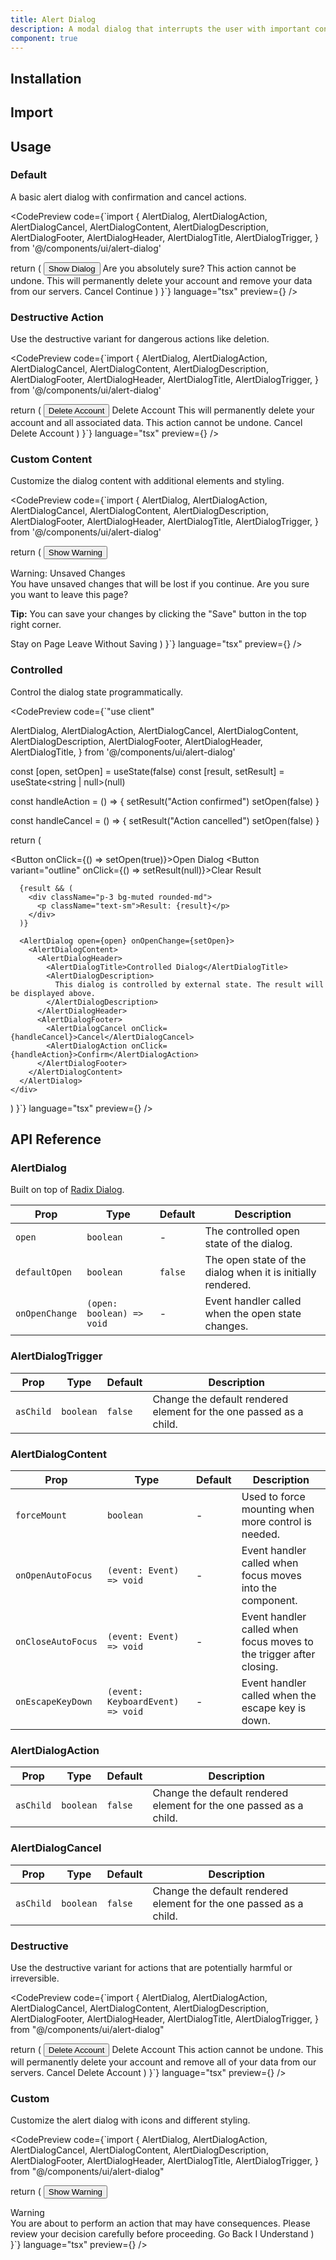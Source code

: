 ```yaml
---
title: Alert Dialog
description: A modal dialog that interrupts the user with important content and expects a response.
component: true
---
```


## Installation

<CodePreview code="npx shadcn-ui@latest add alert-dialog" language="bash" />

## Import

<CodePreview code="import { AlertDialog, AlertDialogAction, AlertDialogCancel, AlertDialogContent, AlertDialogDescription, AlertDialogFooter, AlertDialogHeader, AlertDialogTitle, AlertDialogTrigger } from '@/components/ui/alert-dialog'" language="tsx" />

## Usage

### Default

A basic alert dialog with confirmation and cancel actions.

<CodePreview 
  code={`import {
  AlertDialog,
  AlertDialogAction,
  AlertDialogCancel,
  AlertDialogContent,
  AlertDialogDescription,
  AlertDialogFooter,
  AlertDialogHeader,
  AlertDialogTitle,
  AlertDialogTrigger,
} from '@/components/ui/alert-dialog'

  return (
    <AlertDialog>
      <AlertDialogTrigger asChild>
        <Button variant="outline">Show Dialog</Button>
      </AlertDialogTrigger>
      <AlertDialogContent>
        <AlertDialogHeader>
          <AlertDialogTitle>Are you absolutely sure?</AlertDialogTitle>
          <AlertDialogDescription>
            This action cannot be undone. This will permanently delete your
            account and remove your data from our servers.
          </AlertDialogDescription>
        </AlertDialogHeader>
        <AlertDialogFooter>
          <AlertDialogCancel>Cancel</AlertDialogCancel>
          <AlertDialogAction>Continue</AlertDialogAction>
        </AlertDialogFooter>
      </AlertDialogContent>
    </AlertDialog>
  )
}`} 
  language="tsx" 
  preview={<AlertDialogDefault />} 
/>

### Destructive Action

Use the destructive variant for dangerous actions like deletion.

<CodePreview 
  code={`import {
  AlertDialog,
  AlertDialogAction,
  AlertDialogCancel,
  AlertDialogContent,
  AlertDialogDescription,
  AlertDialogFooter,
  AlertDialogHeader,
  AlertDialogTitle,
  AlertDialogTrigger,
} from '@/components/ui/alert-dialog'

  return (
    <AlertDialog>
      <AlertDialogTrigger asChild>
        <Button variant="destructive">Delete Account</Button>
      </AlertDialogTrigger>
      <AlertDialogContent>
        <AlertDialogHeader>
          <AlertDialogTitle>Delete Account</AlertDialogTitle>
          <AlertDialogDescription>
            This will permanently delete your account and all associated data.
            This action cannot be undone.
          </AlertDialogDescription>
        </AlertDialogHeader>
        <AlertDialogFooter>
          <AlertDialogCancel>Cancel</AlertDialogCancel>
          <AlertDialogAction className="bg-destructive text-destructive-foreground hover:bg-destructive/90">
            Delete Account
          </AlertDialogAction>
        </AlertDialogFooter>
      </AlertDialogContent>
    </AlertDialog>
  )
}`} 
  language="tsx" 
  preview={<AlertDialogDestructive />} 
/>

### Custom Content

Customize the dialog content with additional elements and styling.

<CodePreview 
  code={`import {
  AlertDialog,
  AlertDialogAction,
  AlertDialogCancel,
  AlertDialogContent,
  AlertDialogDescription,
  AlertDialogFooter,
  AlertDialogHeader,
  AlertDialogTitle,
  AlertDialogTrigger,
} from '@/components/ui/alert-dialog'

  return (
    <AlertDialog>
      <AlertDialogTrigger asChild>
        <Button variant="outline">
          <LucideIcon name="AlertTriangle" className="mr-2 h-4 w-4" />
          Show Warning
        </Button>
      </AlertDialogTrigger>
      <AlertDialogContent>
        <AlertDialogHeader>
          <div className="flex items-center gap-2">
            <LucideIcon name="AlertTriangle" className="h-5 w-5 text-yellow-500" />
            <AlertDialogTitle>Warning: Unsaved Changes</AlertDialogTitle>
          </div>
          <AlertDialogDescription>
            You have unsaved changes that will be lost if you continue.
            Are you sure you want to leave this page?
          </AlertDialogDescription>
        </AlertDialogHeader>
        <div className="my-4 p-4 bg-yellow-50 border border-yellow-200 rounded-md">
          <p className="text-sm text-yellow-800">
            <strong>Tip:</strong> You can save your changes by clicking the "Save" button
            in the top right corner.
          </p>
        </div>
        <AlertDialogFooter>
          <AlertDialogCancel>Stay on Page</AlertDialogCancel>
          <AlertDialogAction>Leave Without Saving</AlertDialogAction>
        </AlertDialogFooter>
      </AlertDialogContent>
    </AlertDialog>
  )
}`} 
  language="tsx" 
  preview={<AlertDialogCustom />} 
/>

### Controlled

Control the dialog state programmatically.

<CodePreview 
  code={`"use client"

  AlertDialog,
  AlertDialogAction,
  AlertDialogCancel,
  AlertDialogContent,
  AlertDialogDescription,
  AlertDialogFooter,
  AlertDialogHeader,
  AlertDialogTitle,
} from '@/components/ui/alert-dialog'

  const [open, setOpen] = useState(false)
  const [result, setResult] = useState<string | null>(null)

  const handleAction = () => {
    setResult("Action confirmed")
    setOpen(false)
  }

  const handleCancel = () => {
    setResult("Action cancelled")
    setOpen(false)
  }

  return (
    <div className="space-y-4">
      <div className="flex gap-2">
        <Button onClick={() => setOpen(true)}>Open Dialog</Button>
        <Button variant="outline" onClick={() => setResult(null)}>Clear Result</Button>
      </div>
      
      {result && (
        <div className="p-3 bg-muted rounded-md">
          <p className="text-sm">Result: {result}</p>
        </div>
      )}

      <AlertDialog open={open} onOpenChange={setOpen}>
        <AlertDialogContent>
          <AlertDialogHeader>
            <AlertDialogTitle>Controlled Dialog</AlertDialogTitle>
            <AlertDialogDescription>
              This dialog is controlled by external state. The result will be displayed above.
            </AlertDialogDescription>
          </AlertDialogHeader>
          <AlertDialogFooter>
            <AlertDialogCancel onClick={handleCancel}>Cancel</AlertDialogCancel>
            <AlertDialogAction onClick={handleAction}>Confirm</AlertDialogAction>
          </AlertDialogFooter>
        </AlertDialogContent>
      </AlertDialog>
    </div>
  )
}`} 
  language="tsx" 
  preview={<AlertDialogControlled />} 
/>

## API Reference

### AlertDialog

Built on top of [Radix Dialog](https://www.radix-ui.com/docs/primitives/components/dialog).

| Prop | Type | Default | Description |
| --- | --- | --- | --- |
| `open` | `boolean` | - | The controlled open state of the dialog. |
| `defaultOpen` | `boolean` | `false` | The open state of the dialog when it is initially rendered. |
| `onOpenChange` | `(open: boolean) => void` | - | Event handler called when the open state changes. |

### AlertDialogTrigger

| Prop | Type | Default | Description |
| --- | --- | --- | --- |
| `asChild` | `boolean` | `false` | Change the default rendered element for the one passed as a child. |

### AlertDialogContent

| Prop | Type | Default | Description |
| --- | --- | --- | --- |
| `forceMount` | `boolean` | - | Used to force mounting when more control is needed. |
| `onOpenAutoFocus` | `(event: Event) => void` | - | Event handler called when focus moves into the component. |
| `onCloseAutoFocus` | `(event: Event) => void` | - | Event handler called when focus moves to the trigger after closing. |
| `onEscapeKeyDown` | `(event: KeyboardEvent) => void` | - | Event handler called when the escape key is down. |

### AlertDialogAction

| Prop | Type | Default | Description |
| --- | --- | --- | --- |
| `asChild` | `boolean` | `false` | Change the default rendered element for the one passed as a child. |

### AlertDialogCancel

| Prop | Type | Default | Description |
| --- | --- | --- | --- |
| `asChild` | `boolean` | `false` | Change the default rendered element for the one passed as a child. |

### Destructive

Use the destructive variant for actions that are potentially harmful or irreversible.

<CodePreview 
  code={`import {
  AlertDialog,
  AlertDialogAction,
  AlertDialogCancel,
  AlertDialogContent,
  AlertDialogDescription,
  AlertDialogFooter,
  AlertDialogHeader,
  AlertDialogTitle,
  AlertDialogTrigger,
} from "@/components/ui/alert-dialog"

  return (
    <AlertDialog>
      <AlertDialogTrigger asChild>
        <Button variant="destructive">Delete Account</Button>
      </AlertDialogTrigger>
      <AlertDialogContent>
        <AlertDialogHeader>
          <AlertDialogTitle>Delete Account</AlertDialogTitle>
          <AlertDialogDescription>
            This action cannot be undone. This will permanently delete your
            account and remove all of your data from our servers.
          </AlertDialogDescription>
        </AlertDialogHeader>
        <AlertDialogFooter>
          <AlertDialogCancel>Cancel</AlertDialogCancel>
          <AlertDialogAction className="bg-destructive text-destructive-foreground hover:bg-destructive/90">
            Delete Account
          </AlertDialogAction>
        </AlertDialogFooter>
      </AlertDialogContent>
    </AlertDialog>
  )
}`} 
  language="tsx" 
  preview={<AlertDialogDestructive />} 
/>

### Custom

Customize the alert dialog with icons and different styling.

<CodePreview 
  code={`import {
  AlertDialog,
  AlertDialogAction,
  AlertDialogCancel,
  AlertDialogContent,
  AlertDialogDescription,
  AlertDialogFooter,
  AlertDialogHeader,
  AlertDialogTitle,
  AlertDialogTrigger,
} from "@/components/ui/alert-dialog"

  return (
    <AlertDialog>
      <AlertDialogTrigger asChild>
        <Button variant="outline">
          <LucideIcon name="AlertTriangle" className="mr-2 h-4 w-4" />
          Show Warning
        </Button>
      </AlertDialogTrigger>
      <AlertDialogContent>
        <AlertDialogHeader>
          <div className="flex items-center gap-2">
            <LucideIcon name="AlertTriangle" className="h-5 w-5 text-amber-500" />
            <AlertDialogTitle>Warning</AlertDialogTitle>
          </div>
          <AlertDialogDescription>
            You are about to perform an action that may have consequences.
            Please review your decision carefully before proceeding.
          </AlertDialogDescription>
        </AlertDialogHeader>
        <AlertDialogFooter>
          <AlertDialogCancel>Go Back</AlertDialogCancel>
          <AlertDialogAction className="bg-amber-500 text-white hover:bg-amber-600">
            I Understand
          </AlertDialogAction>
        </AlertDialogFooter>
      </AlertDialogContent>
    </AlertDialog>
  )
}`} 
  language="tsx" 
  preview={<AlertDialogCustom />} 
/>